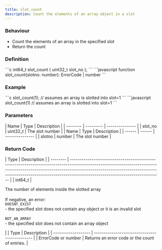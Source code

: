 ```yaml
---
title: slot_count
description: Count the elements of an array object in a slot
---
```


### Behaviour

* Count the elements of an array in the specified slot
* Return the count

### Definition

<Tabs>
<TabItem label="C">
```c
int64_t slot_count (
    uint32_t slot_no
);
```


</TabItem>

<TabItem label="JavaScript">
```javascript
function slot_count(slotno: number): ErrorCode | number
```
</TabItem>
</Tabs>



### Example

<Tabs>
<TabItem label="C">
```c
slot_count(1); // assumes an array is slotted into slot=1
```
</TabItem>

<TabItem label="JavaScript">
```javascript
slot_count(1) // assumes an array is slotted into slot=1
```
</TabItem>
</Tabs>



### Parameters

<Tabs>
<TabItem label="C">
| Name     | Type      | Description     |
| -------- | --------- | --------------- |
| slot_no | uint32_t | The slot number |
</TabItem>

<TabItem label="JavaScript">
| Name   | Type   | Description     |
| ------ | ------ | --------------- |
| slotno | number | The slot number |
</TabItem>
</Tabs>

### Return Code

<Tabs>
<TabItem label="C">
| Type     | Description                                                                                                                                                                                                                                                                              |
| -------- | ---------------------------------------------------------------------------------------------------------------------------------------------------------------------------------------------------------------------------------------------------------------------------------------- |
| int64_t | <p>The number of elements inside the slotted array<br /><br />If negative, an error:<br /><code>DOESNT_EXIST</code><br />- the specified slot does not contain any object or it is an invalid slot<br /><br /><code>NOT_AN_ARRAY</code><br />- the specified slot does not contain an array object</p> |
</TabItem>

<TabItem label="JavaScript">
| Type                | Description                                    |
| ------------------- | ---------------------------------------------- |
| ErrorCode or number | Returns an error code or the count of entries. |
</TabItem>
</Tabs>

